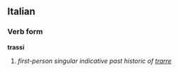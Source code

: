 ==Italian==
===Verb form===
'''trassi'''

# ''first-person singular indicative past historic of [[trarre]]''